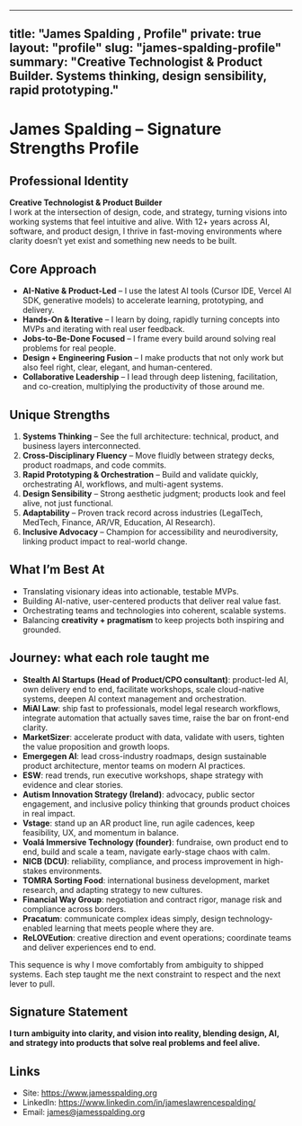 

---
title: "James Spalding ,  Profile"
private: true
layout: "profile"
slug: "james-spalding-profile"
summary: "Creative Technologist & Product Builder. Systems thinking, design sensibility, rapid prototyping."
---

# James Spalding – Signature Strengths Profile

## Professional Identity
**Creative Technologist & Product Builder**  
I work at the intersection of design, code, and strategy, turning visions into working systems that feel intuitive and alive. With 12+ years across AI, software, and product design, I thrive in fast-moving environments where clarity doesn’t yet exist and something new needs to be built.

## Core Approach
- **AI-Native & Product-Led** – I use the latest AI tools (Cursor IDE, Vercel AI SDK, generative models) to accelerate learning, prototyping, and delivery.  
- **Hands-On & Iterative** – I learn by doing, rapidly turning concepts into MVPs and iterating with real user feedback.  
- **Jobs-to-Be-Done Focused** – I frame every build around solving real problems for real people.  
- **Design + Engineering Fusion** – I make products that not only work but also feel right, clear, elegant, and human-centered.  
- **Collaborative Leadership** – I lead through deep listening, facilitation, and co-creation, multiplying the productivity of those around me.  

## Unique Strengths
1. **Systems Thinking** – See the full architecture: technical, product, and business layers interconnected.  
2. **Cross-Disciplinary Fluency** – Move fluidly between strategy decks, product roadmaps, and code commits.  
3. **Rapid Prototyping & Orchestration** – Build and validate quickly, orchestrating AI, workflows, and multi-agent systems.  
4. **Design Sensibility** – Strong aesthetic judgment; products look and feel alive, not just functional.  
5. **Adaptability** – Proven track record across industries (LegalTech, MedTech, Finance, AR/VR, Education, AI Research).  
6. **Inclusive Advocacy** – Champion for accessibility and neurodiversity, linking product impact to real-world change.  

## What I’m Best At
- Translating visionary ideas into actionable, testable MVPs.  
- Building AI-native, user-centered products that deliver real value fast.  
- Orchestrating teams and technologies into coherent, scalable systems.  
- Balancing **creativity + pragmatism** to keep projects both inspiring and grounded.  

## Journey: what each role taught me
- **Stealth AI Startups (Head of Product/CPO consultant)**: product-led AI, own delivery end to end, facilitate workshops, scale cloud-native systems, deepen AI context management and orchestration.
- **MiAI Law**: ship fast to professionals, model legal research workflows, integrate automation that actually saves time, raise the bar on front-end clarity.
- **MarketSizer**: accelerate product with data, validate with users, tighten the value proposition and growth loops.
- **Emergegen AI**: lead cross-industry roadmaps, design sustainable product architecture, mentor teams on modern AI practices.
- **ESW**: read trends, run executive workshops, shape strategy with evidence and clear stories.
- **Autism Innovation Strategy (Ireland)**: advocacy, public sector engagement, and inclusive policy thinking that grounds product choices in real impact.
- **Vstage**: stand up an AR product line, run agile cadences, keep feasibility, UX, and momentum in balance.
- **Voalá Immersive Technology (founder)**: fundraise, own product end to end, build and scale a team, navigate early-stage chaos with calm.
- **NICB (DCU)**: reliability, compliance, and process improvement in high-stakes environments.
- **TOMRA Sorting Food**: international business development, market research, and adapting strategy to new cultures.
- **Financial Way Group**: negotiation and contract rigor, manage risk and compliance across borders.
- **Pracatum**: communicate complex ideas simply, design technology-enabled learning that meets people where they are.
- **ReLOVEution**: creative direction and event operations; coordinate teams and deliver experiences end to end.

This sequence is why I move comfortably from ambiguity to shipped systems. Each step taught me the next constraint to respect and the next lever to pull.

## Signature Statement
**I turn ambiguity into clarity, and vision into reality, blending design, AI, and strategy into products that solve real problems and feel alive.**

## Links
- Site: https://www.jamesspalding.org  
- LinkedIn: https://www.linkedin.com/in/jameslawrencespalding/  
- Email: james@jamesspalding.org